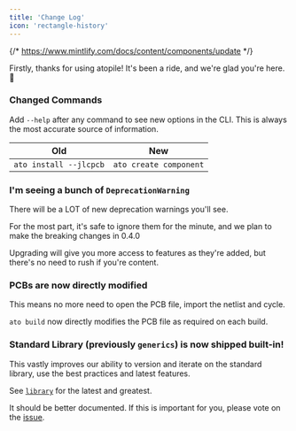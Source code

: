 ```yaml
---
title: 'Change Log'
icon: 'rectangle-history'
---
```


{/* https://www.mintlify.com/docs/content/components/update */}

<Update label="v0.3" description="A big release with a lot of new infrastructure">

Firstly, thanks for using atopile! It's been a ride, and we're glad you're here. 🙌

### Changed Commands

Add `--help` after any command to see new options in the CLI. This is always the most accurate source of information.

| Old                    | New                    |
| ---------------------- | ---------------------- |
| `ato install --jlcpcb` | `ato create component` |


### I'm seeing a bunch of `DeprecationWarning`

There will be a LOT of new deprecation warnings you'll see.

For the most part, it's safe to ignore them for the minute, and we plan to make the breaking changes in 0.4.0

Upgrading will give you more access to features as they're added, but there's no need to rush if you're content.

### PCBs are now directly modified

This means no more need to open the PCB file, import the netlist and cycle.

`ato build` now directly modifies the PCB file as required on each build.


### Standard Library (previously `generics`) is now shipped built-in!

This vastly improves our ability to version and iterate on the standard library, use the best practices and latest features.

See [`library`](https://github.com/atopile/atopile/tree/main/src/faebryk/library) for the latest and greatest.

It should be better documented. If this is important for you, please vote on the [issue](https://github.com/atopile/atopile/issues/936).

</Update>
